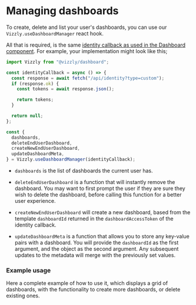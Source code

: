 
# Managing dashboards

To create, delete and list your user's dashboards, you can use our `Vizzly.useDashboardManager` react hook.

All that is required, is the same [identity callback as used in the Dashboard component](/callbacks/identity). For example, your implementation might look like this;

```ts
import Vizzly from "@vizzly/dashboard";

const identityCallback = async () => {
  const response = await fetch("/api/identity?type=custom");
  if (response.ok) {
    const tokens = await response.json();

    return tokens;
  }

  return null;
};

const {
  dashboards,
  deleteEndUserDashboard,
  createNewEndUserDashboard,
  updateDashboardMeta,
} = Vizzly.useDashboardManager(identityCallback);
```

- `dashboards` is the list of dashboards the current user has.

- `deleteEndUserDashboard` is a function that will instantly remove the dashboard. You may want to first prompt the user if they
  are sure they wish to delete the dashboard, before calling this function for a better user experience.

- `createNewEndUserDashboard` will create a new dashboard, based from the template `dashboardId` returned in the `dashboardAccessToken`
  of the identity callback.

- `updateDashboardMeta` is a function that allows you to store any key-value pairs with a dashboard. You will provide the `dashboardId` as
  the first argument, and the object as the second argument. Any subsequent updates to the metadata will merge with the previously set values.

### Example usage

Here a complete example of how to use it, which displays a grid of dashboards, with the functionality to create more dashboards, or delete existing ones.

<RemoteCodeBlock
  language="jsx"
  fileUrl="https://raw.githubusercontent.com/vizzly-co/examples/3279d2f0af06745f8d2213cbf7b86e0026a7ddb6/examples/next-js/pages/manage-dashboards.jsx"
/>
